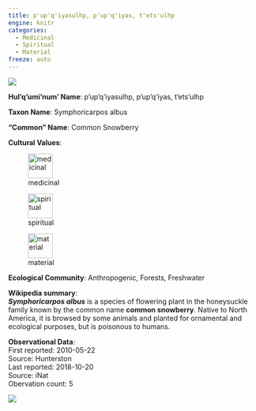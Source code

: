 ```yaml
---
title: p'up'q'iyasulhp, p'up'q'iyas, t'ets'ulhp
engine: knitr
categories:
  - Medicinal
  - Spiritual
  - Material
freeze: auto
---
```

![](https://inaturalist-open-data.s3.amazonaws.com/photos/147408582/medium.jpg){fig-alt="p'up'q'iyasulhp, p'up'q'iyas, t'ets'ulhp - Common Snowberry"}

**Hul'q'umi'num' Name**: p'up'q'iyasulhp, p'up'q'iyas, t'ets'ulhp

**Taxon Name**: Symphoricarpos albus

**"Common" Name**: Common Snowberry

**Cultural Values**:  

::: {layout-nrow=1 style="width:60%"}
![medicinal](/files/medicinal.svg){width=50px}

![spiritual](/files/spiritual.svg){width=50px}

![material](/files/material.svg){width=50px}
:::

**Ecological Community**: Anthropogenic, Forests, Freshwater

**Wikipedia summary**:  
<i><b>Symphoricarpos albus</b></i> is a species of flowering plant in the honeysuckle family known by the common name <b>common snowberry</b>. Native to North America, it is browsed by some animals and planted for ornamental and ecological purposes, but is poisonous to humans.

**Observational Data**:   
First reported: 2010-05-22  
Source: Hunterston  
Last reported: 2018-10-20  
Source: iNat  
Obervation count: 5

![](community_dist.png)
